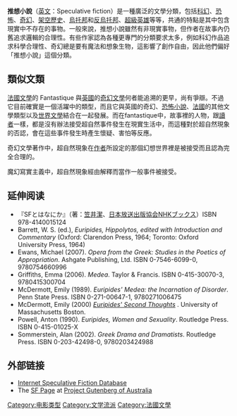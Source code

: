 {{Distinguish|推理小說|科幻小说}}{{奇幻系列}}
'''推想小說'''（[[英文|英文]]：Speculative fiction）是一種廣泛的文學分類，包括[[科幻|科幻]]、[[恐怖|恐怖]]、[[奇幻|奇幻]]、[[架空歷史|架空歷史]]、[[烏托邦|烏托邦]]和[[反烏托邦|反烏托邦]]、[[超級英雄|超級英雄]]等等，共通的特點是其中包含現實中不存在的事物。一般來說，推想小說雖然有非現實事物，但作者在故事內仍舊追求邏輯的合理性。有些作家認為各種更專門的分類要求太多，例如科幻作品追求科學合理性、奇幻總是要有魔法和想象生物，這影響了創作自由，因此他們偏好「推想小說」這個分類。

==類似文類==
[[法國文學|法國文學]]的 Fantastique 與[[英國|英國]]的[[奇幻文學|奇幻文學]]何者能追溯的更早，尚有爭辯。不過它目前確實是一個活躍中的類型，而且它與英國的奇幻、[[恐怖小說|恐怖小說]]、[[法國|法國]]的其他文學類型以及[[世界文學|世界文學]]結合在一起發展。而在fantastique中，故事裡的人物，跟[[讀者|讀者]]一樣，都是沒有辦法接受超自然事件發生在現實生活中，而這種對於超自然現象的否認，會在這些事件發生時產生懷疑、害怕等反應。

奇幻文學著作中，超自然現象在[[作者|作者]]所設定的那個幻想世界裡是被接受而且認為完全合理的。

魔幻寫實主義中，超自然現象經由解釋而當作一般事件被接受。

== 延伸阅读==
*『SFとはなにか』（著：[[笠井潔|笠井潔]]、[[日本放送出版協会|日本放送出版協会]]NHKブックス）ISBN 978-4140015124
* Barrett, W. S. (ed.), ''Euripides, Hippolytos, edited with Introduction and Commentary'' (Oxford: Clarendon Press, 1964; Toronto: Oxford University Press, 1964)
* Ewans, Michael (2007). ''Opera from the Greek: Studies in the Poetics of Appropriation''. Ashgate Publishing, Ltd. ISBN 0-7546-6099-0, 9780754660996
* Griffiths, Emma (2006). ''Medea''. Taylor & Francis. ISBN 0-415-30070-3, 9780415300704
* McDermott, Emily (1989). ''Euripides' Medea: the Incarnation of Disorder''. Penn State Press. ISBN 0-271-00647-1, 9780271006475
* McDermott, Emily (2000) ''[http://works.bepress.com/cgi/viewcontent.cgi?article=1011&context=emily_mcdermott Euripides' Second Thoughts] {{Wayback|url=http://works.bepress.com/cgi/viewcontent.cgi?article=1011&context=emily_mcdermott |date=20150522020639 }}''. University of Massachusetts Boston.
* Powell, Anton (1990). ''Euripides, Women and Sexuality''. Routledge Press. ISBN 0-415-01025-X
* Sommerstein, Alan (2002). ''Greek Drama and Dramatists''. Routledge Press. ISBN 0-203-42498-0, 9780203424988

==外部链接==
{{commons category}}
* [http://www.isfdb.org/cgi-bin/index.cgi Internet Speculative Fiction Database] {{Wayback|url=http://www.isfdb.org/cgi-bin/index.cgi |date=20210310165229 }}
* The [http://gutenberg.net.au/sfproject.html SF Page] {{Wayback|url=http://gutenberg.net.au/sfproject.html |date=20210317005618 }} at [[Project_Gutenberg|Project Gutenberg of Australia]]


[[Category:电影类型|Category:电影类型]]
[[Category:文学流派|Category:文学流派]]
[[Category:法國文學|Category:法國文學]]